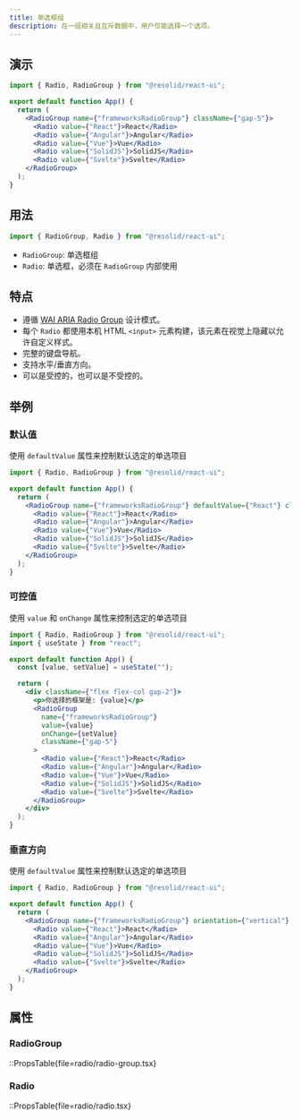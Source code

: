 ```yaml
---
title: 单选框组
description: 在一组相关且互斥数据中，用户仅能选择一个选项。
---
```


## 演示

```jsx demo online=RadioGroup componentProps=radio/radio-group.tsx|size,disabled,readOnly,invalid
import { Radio, RadioGroup } from "@resolid/react-ui";

export default function App() {
  return (
    <RadioGroup name={"frameworksRadioGroup"} className={"gap-5"}>
      <Radio value={"React"}>React</Radio>
      <Radio value={"Angular"}>Angular</Radio>
      <Radio value={"Vue"}>Vue</Radio>
      <Radio value={"SolidJS"}>SolidJS</Radio>
      <Radio value={"Svelte"}>Svelte</Radio>
    </RadioGroup>
  );
}
```

## 用法

```js
import { RadioGroup, Radio } from "@resolid/react-ui";
```

- `RadioGroup`: 单选框组
- `Radio`: 单选框，必须在 `RadioGroup` 内部使用

## 特点

- 遵循 [WAI ARIA Radio Group](https://www.w3.org/WAI/ARIA/apg/patterns/radiobutton/) 设计模式。
- 每个 `Radio` 都使用本机 HTML `<input>` 元素构建，该元素在视觉上隐藏以允许自定义样式。
- 完整的键盘导航。
- 支持水平/垂直方向。
- 可以是受控的，也可以是不受控的。

## 举例

### 默认值

使用 `defaultValue` 属性来控制默认选定的单选项目

```jsx demo
import { Radio, RadioGroup } from "@resolid/react-ui";

export default function App() {
  return (
    <RadioGroup name={"frameworksRadioGroup"} defaultValue={"React"} className={"gap-5"}>
      <Radio value={"React"}>React</Radio>
      <Radio value={"Angular"}>Angular</Radio>
      <Radio value={"Vue"}>Vue</Radio>
      <Radio value={"SolidJS"}>SolidJS</Radio>
      <Radio value={"Svelte"}>Svelte</Radio>
    </RadioGroup>
  );
}
```

### 可控值

使用 `value` 和 `onChange` 属性来控制选定的单选项目

```jsx demo
import { Radio, RadioGroup } from "@resolid/react-ui";
import { useState } from "react";

export default function App() {
  const [value, setValue] = useState("");

  return (
    <div className={"flex flex-col gap-2"}>
      <p>你选择的框架是: {value}</p>
      <RadioGroup
        name={"frameworksRadioGroup"}
        value={value}
        onChange={setValue}
        className={"gap-5"}
      >
        <Radio value={"React"}>React</Radio>
        <Radio value={"Angular"}>Angular</Radio>
        <Radio value={"Vue"}>Vue</Radio>
        <Radio value={"SolidJS"}>SolidJS</Radio>
        <Radio value={"Svelte"}>Svelte</Radio>
      </RadioGroup>
    </div>
  );
}
```

### 垂直方向

使用 `defaultValue` 属性来控制默认选定的单选项目

```jsx demo
import { Radio, RadioGroup } from "@resolid/react-ui";

export default function App() {
  return (
    <RadioGroup name={"frameworksRadioGroup"} orientation={"vertical"} className={"gap-3"}>
      <Radio value={"React"}>React</Radio>
      <Radio value={"Angular"}>Angular</Radio>
      <Radio value={"Vue"}>Vue</Radio>
      <Radio value={"SolidJS"}>SolidJS</Radio>
      <Radio value={"Svelte"}>Svelte</Radio>
    </RadioGroup>
  );
}
```

## 属性

### RadioGroup

::PropsTable{file=radio/radio-group.tsx}

### Radio

::PropsTable{file=radio/radio.tsx}
